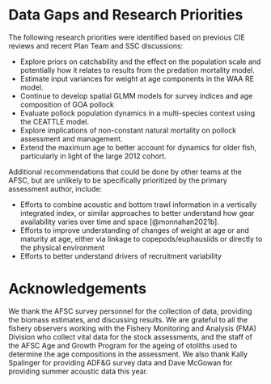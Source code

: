 # Data Gaps and Research Priorities

The following research priorities were identified based on
previous CIE reviews and recent Plan Team and SSC discussions:

- Explore priors on catchability and the effect on the population
  scale and potentially how it relates to results from the
  predation mortality model.
- Estimate input variances for weight at age components in the
  WAA RE model.
- Continue to develop spatial GLMM models for survey indices and
  age composition of GOA pollock
- Evaluate pollock population dynamics in a multi-species context
  using the CEATTLE model.
- Explore implications of non-constant natural mortality on
  pollock assessment and management.
- Extend the maximum age to better account for dynamics for older fish, particularly in light of the large 2012 cohort.

Additional recommendations that could be done by other teams at
the AFSC, but are unlikely to be specifically prioritized by the
primary assessment author, include:

- Efforts to combine acoustic and bottom trawl information in a
  vertically integrated index, or similar approaches to better understand
  how gear availability varies over time and space [@monnahan2021b].
- Efforts to improve understanding of changes of weight at age or
  and maturity at age, either via linkage to copepods/euphausiids
  or directly to the physical environment
- Efforts to better understand drivers of recruitment variability

# Acknowledgements
We thank the AFSC survey personnel for the collection of data,
providing the biomass estimates, and discussing results. We are
grateful to all the fishery observers working with the Fishery
Monitoring and Analysis (FMA) Division who collect vital data for
the stock assessments, and the staff of the AFSC Age and Growth
Program for the ageing of otoliths used to determine the age
compositions in the assessment. We also thank Kally Spalinger for
providing ADF&G survey data and Dave McGowan for providing summer
acoustic data this year.

\pagebreak

